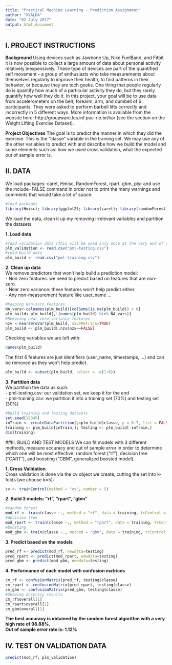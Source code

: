 ---
title: "Practical Machine Learning - Prediction Assignment"
author: "XVALDA"
date: "02 July 2017"
output: html_document
---


## I. PROJECT INSTRUCTIONS

**Background**
Using devices such as Jawbone Up, Nike FuelBand, and Fitbit it is now possible to collect a large amount of data about personal activity relatively inexpensively. These type of devices are part of the quantified self movement - a group of enthusiasts who take measurements about themselves regularly to improve their health, to find patterns in their behavior, or because they are tech geeks. One thing that people regularly do is quantify how much of a particular activity they do, but they rarely quantify how well they do it. In this project, your goal will be to use data from accelerometers on the belt, forearm, arm, and dumbell of 6 participants. They were asked to perform barbell lifts correctly and incorrectly in 5 different ways. More information is available from the website here: http://groupware.les.inf.puc-rio.br/har (see the section on the Weight Lifting Exercise Dataset).

**Project Objectives**
The goal is to predict the manner in which they did the exercise. This is the "classe" variable in the training set. We may use any of the other variables to predict with and describe how we build the model and some elements such as: how we used cross validation, what the expected out of sample error is.


## II. DATA 

We load packages: caret, Hmisc, RandomForest, rpart, gbm, plyr and use the include=FALSE command in order not to print the many warnings and comments that would take a lot of space.   
```{r include=FALSE, cache=FALSE}
#load packages
library(Hmisc); library(ggplot2); library(caret); library(randomForest); library(rpart); library(gbm); library(plyr)
```

We load the data, clean it up my removing irrelevant variables and partition the datasets.  

**1. Load data**  
```{r}
#read validation data (this will be used only once at the very end of the project)
plm_validation <- read.csv("pml-testing.csv")
#read build data 
plm_build <- read.csv("pml-training.csv")
```

**2. Clean up data**  
We remove predictors that won't help build a prediction model:  
- Non zero features: we need to predict based on features that are non-zero.  
- Near zero variance: these features won't help predict either.  
- Any non-measurement feature like user_name ...  

```{r}
#Keeping Non-zero features
NA_vars<-colnames(plm_build)[colSums(is.na(plm_build)) > 0] 
plm_build<-plm_build[,!(names(plm_build) %in% NA_vars)]
#Removing near zero variance features
nzv <-nearZeroVar(plm_build, saveMetrics=TRUE)
plm_build <- plm_build[,nzv$nzv==FALSE]
```

Checking variables we are left with:  
```{r}
names(plm_build) 
```

The first 6 features are just identifiers (user_name, timestamps, ...) and can be removed as they won't help predict.  

```{r}
plm_build <- subset(plm_build, select = -c(1:6)) 
```


**3. Partition data**  
We partition the data as such:  
- pml-testing.csv: our validation set, we keep it for the end  
- pml-training.csv: we partition it into a training set (70%) and testing set (30%)  
```{r}
#build training and testing datasets
set.seed(12345)
inTrain <- createDataPartition(y=plm_build$classe, p = 0.7, list = FALSE)
training <- plm_build[inTrain,]; testing <- plm_build[-inTrain,]
dim(training)
```


##III. BUILD AND TEST MODELS
We can fit models with 3 different methods, measure accuracy and out of sample error in order to determine which one will be most effective: random forest ("rf"), decision tree ("CART"), and boosting ("GBM", generalized boosted model).  

**1. Cross Validation**  
Cross validation is done via the cv object we create, cutting the set into k-folds (we choose k=5):  
```{r}
cv <- trainControl(method = "cv", number = 5)
```

**2. Build 3 models: "rf", "rpart", "gbm"**  
```{r}
#random forest
mod_rf <- train(classe ~., method = "rf", data = training, trControl = cv)
#decision tree
mod_rpart <- train(classe ~., method = "rpart", data = training, trControl = cv)
#boosting
mod_gbm <- train(classe ~., method = "gbm", data = training, trControl = cv, verbose=FALSE)
```

**3. Predict based on the models**  
```{r}
pred_rf <- predict(mod_rf, newdata=testing)
pred_rpart <- predict(mod_rpart, newdata=testing)
pred_gbm <- predict(mod_gbm, newdata=testing)
```

**4. Performance of each model with confusion matrices**  
```{r}
cm_rf <- confusionMatrix(pred_rf, testing$classe)
cm_rpart <- confusionMatrix(pred_rpart, testing$classe)
cm_gbm <- confusionMatrix(pred_gbm, testing$classe)
#Showing accuracy results
cm_rf$overall[1]
cm_rpart$overall[1]
cm_gbm$overall[1]
```

**The best accuracy is obtained by the random forest algorithm with a very high rate of 98.88%.**  
**Out of sample error rate is: 1.12%**  

## IV. TEST ON VALIDATION DATA
```{r}
predict(mod_rf, plm_validation)
```

